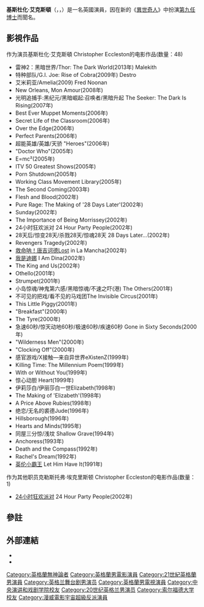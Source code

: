 {{多個問題|
{{copyedit|time=2015-02-24T23:12:17+00:00}}

{{expand|time=2012-09-14T02:26:04+00:00}}
}}
{{noteTA
|G1=TV
|G2=Movie
|T=zh-hans:克里斯托弗·埃克莱斯顿;zh-hant:克里斯多福·艾克斯頓;zh-hk:基斯杜化·艾克斯頓;zh-tw:克里斯多福·艾克斯頓;zh-mo:基斯杜化·艾克斯頓;
|1=zh-hans:克里斯托弗;zh-hant:克里斯多福;zh-hk:基斯杜化;zh-tw:克里斯多福;zh-mo:基斯杜化;
|2=zh-hans:埃克莱斯顿;zh-hant:艾克斯頓;zh-hk:艾克斯頓;zh-tw:艾克斯頓;zh-mo:艾克斯頓;
|3=zh-hant:異世奇人; zh-hans:神秘博士;
}}
{{Infobox person
 | name         = 基斯杜化·艾克斯頓<br /><small>Christopher Eccleston</small>
 | image        = Christopher Eccleston Thor 2 cropped.png
|image_size = 220px
 | caption      = 2013年參加《[[雷神2：黑暗世界|雷神2：黑暗世界]]》首映會
 | birth_date   = {{Birth date and age|df=yes|1964|2|16}}
 | birth_place  = [[英格蘭|英格蘭]][[蘭開夏|蘭開夏]]{{tsl|en|County Borough of Salford|索尔福德自治郡}}
 | occupation   = 演員
 | years_active = 1988年至今
| spouse        = {{marriage|Mischka|2011|2015|end=div}}<ref name="dailymail-div-2015">{{Cite news |first=Sharnaz |last=Shahid |title=Christopher Eccleston is granted a 'quickie' divorce from his wife of four years over her 'unreasonable behaviour' |publisher=Daily Mail |date=16 December 2015 |url=http://www.dailymail.co.uk/tvshowbiz/article-3362478/Christopher-Eccleston-s-four-year-marriage-wife-Mischka-dissolved-hearing-lasting-two-minutes-couple-granted-quickie-divorce.html |accessdate=30 May 2016 |language=en |archive-date=2016-08-17 |archive-url=https://web.archive.org/web/20160817094534/http://www.dailymail.co.uk/tvshowbiz/article-3362478/Christopher-Eccleston-s-four-year-marriage-wife-Mischka-dissolved-hearing-lasting-two-minutes-couple-granted-quickie-divorce.html |dead-url=no }}</ref>
 | children     = 2<ref name="guardian-family-2015">{{Cite news|last=Donnelly|first=Claire|title=Christopher Eccleston: My family values|pages=|publisher=The Guardian|date=17 April 2015|url=http://www.theguardian.com/lifeandstyle/2015/apr/17/christopher-eccleston-my-family-values|accessdate=20 April 2015|language=en|archive-date=2016-03-05|archive-url=https://web.archive.org/web/20160305033036/http://www.theguardian.com/lifeandstyle/2015/apr/17/christopher-eccleston-my-family-values|dead-url=no}}</ref>
}}

'''基斯杜化·艾克斯頓'''（{{lang-en|Christopher Eccleston}}，{{IPAc-en|ˈ|ɛ|k|əl|s|t|ən}}，{{bd|1964年|2月16日|||catIdx=Eccleston}}）是一名英國演員，因在新的《[[異世奇人|異世奇人]]》中扮演[[第九任博士|第九任]][[博士_(異世奇人)|博士]]而聞名。

==影視作品==
作为演员基斯杜化·艾克斯頓 Christopher Eccleston的电影作品(数量：48)
* 雷神2：黑暗世界/Thor: The Dark World(2013年) Malekith
* 特种部队/G.I. Joe: Rise of Cobra(2009年) Destro
* 艾米莉亚/Amelia(2009) Fred Noonan
* New Orleans, Mon Amour(2008年)
* 光明追捕手:黑纪元/黑暗崛起:召唤者/黑暗升起 The Seeker: The Dark Is Rising(2007年)
* Best Ever Muppet Moments(2006年)
* Secret Life of the Classroom(2006年)
* Over the Edge(2006年)
* Perfect Parents(2006年)
* 超能英雄/英雄/天骄 "Heroes"(2006年)
* "Doctor Who"(2005年)
* E=mc²(2005年)
* ITV 50 Greatest Shows(2005年)
* Porn Shutdown(2005年)
* Working Class Movement Library(2005年)
* The Second Coming(2003年)
* Flesh and Blood(2002年)
* Pure Rage: The Making of '28 Days Later'(2002年)
* Sunday(2002年)
* The Importance of Being Morrissey(2002年)
* 24小时狂欢派对 24 Hour Party People(2002年)
* 28天后/惊变28天/杀戮28天/惊魂28天 28 Days Later...(2002年)
* Revengers Tragedy(2002年)
* [[救命呐！唐吉诃德|救命呐！唐吉诃德]]Lost in La Mancha(2002年)
* [[我是迪娜|我是迪娜]] I Am Dina(2002年)
* The King and Us(2002年)
* Othello(2001年)
* Strumpet(2001年)
* 小岛惊魂/神鬼第六感/黑暗惊魂/不速之吓(港) The Others(2001年)
* 不可见的把戏/看不见的马戏团The Invisible Circus(2001年)
* This Little Piggy(2001年)
* "Breakfast"(2000年)
* The Tyre(2000年)
* 急速60秒/惊天动地60秒/极速60秒/疾速60秒 Gone in Sixty Seconds(2000年)
* "Wilderness Men"(2000年)
* "Clocking Off"(2000年)
* 感官游戏/X接触—来自异世界eXistenZ(1999年)
* Killing Time: The Millennium Poem(1999年)
* With or Without You(1999年)
* 惊心动胆 Heart(1999年)
* 伊莉莎白/伊丽莎白一世Elizabeth(1998年)
* The Making of 'Elizabeth'(1998年)
* A Price Above Rubies(1998年)
* 绝恋/无名的裘德Jude(1996年)
* Hillsborough(1996年)
* Hearts and Minds(1995年)
* 同屋三分惊/浅坟 Shallow Grave(1994年)
* Anchoress(1993年)
* Death and the Compass(1992年)
* Rachel's Dream(1992年)
* [[英伦小霸王|英伦小霸王]] Let Him Have It(1991年)
作为其他职员克勒斯托弗·埃克里斯顿 Christopher Eccleston的电影作品(数量：1)
* [[24小时狂欢派对|24小时狂欢派对]] 24 Hour Party People(2002年)

==參註==
{{reflist}}

==外部連結==
* {{IMDB name|0001172}}
* {{Screenonline name|566653}}
{{Doctor Who actors}}
{{Authority control}}
{{DEFAULTSORT:Eccleston, Christopher}}
[[Category:英格蘭無神論者|Category:英格蘭無神論者]]
[[Category:英格蘭男電影演員|Category:英格蘭男電影演員]]
[[Category:21世紀英格蘭男演員|Category:21世紀英格蘭男演員]]
[[Category:英格兰舞台剧男演员|Category:英格兰舞台剧男演员]]
[[Category:英格蘭男電視演員|Category:英格蘭男電視演員]]
[[Category:中央演讲和戏剧学院校友|Category:中央演讲和戏剧学院校友]]
[[Category:20世纪英格兰男演员|Category:20世纪英格兰男演员]]
[[Category:索尔福德大学校友|Category:索尔福德大学校友]]
[[Category:漫威電影宇宙超級反派演員|Category:漫威電影宇宙超級反派演員]]